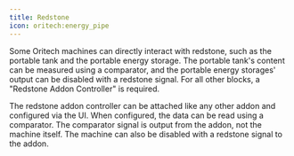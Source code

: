 ```yaml
---
title: Redstone
icon: oritech:energy_pipe
---
```


Some Oritech machines can directly interact with redstone, such as the portable tank and the portable energy storage.
The portable tank's content can be measured using a comparator, and the portable energy storages' output can be disabled with a redstone signal.
For all other blocks, a "Redstone Addon Controller" is required.

The redstone addon controller can be attached like any other addon and configured via the UI. When configured, the data can be read using a comparator.
The comparator signal is output from the addon, not the machine itself. The machine can also be disabled with a redstone signal to the addon.
